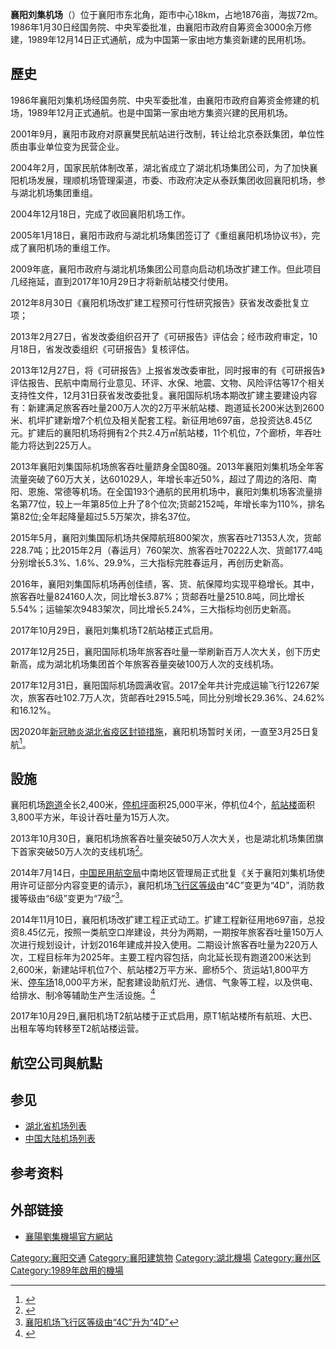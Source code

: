 {{otheruse|other=位于[[韩国|韩国]][[襄阳郡_(韩国)|襄阳郡]]的机场|subject=位于[[中国|中国]][[襄阳市|襄阳市]]的机场|襄陽國際機場}}
{{noteTA
|G1 = Airport
|G2 = Unit
}}
{{Infobox airport
| name         = 襄阳刘集机场<br /><small>Xiangyang Liuji Airport</small>
| photo        = 
| photosize    = 
| caption      = 
| IATA         = XFN
| ICAO         = ZHXF
| type         = 民用
| operator     = 湖北机场集团襄阳机场公司
| city-served  = [[湖北省|湖北省]][[襄阳市|襄阳市]]
| location     = {{CHN}}[[湖北省|湖北省]][[襄阳市|襄阳市]][[襄州区|襄州区]]
| opened       = {{start date|1989|12|14}}
| closed       = <!-- {{end date|YYYY|MM|DD}} -->
| elevation-m  = 
| metric-elev  = yes
| coordinates  = {{Coord|32|09|02|N|112|17|27|E|type:airport_region:CN|display=inline,title}}
| latd  =  32 | latm  = 09 | lats  = 02 | latNS  = N
| longd = 112 | longm = 17 | longs = 27 | longEW = E
| website                = {{URL|http://www.hbxyairport.com/}}
| pushpin_map            = China
| pushpin_mapsize        = 220
| pushpin_map_caption    = 機場在中國的位置
| pushpin_label          = XFN/ZHXF
| pushpin_label_position = left
| r1-number    = 01/19
| r1-length-m  = 2,400
| r1-surface   = 
| metric-rwy   = yes
| stat-year    = 2017
| stat1-header = 客運量
| stat1-data   = 1,027,000人次
| stat2-header = 貨運量
| stat2-data   = 2,915.15公噸
| stat3-header = 起降架次
| stat3-data   = 12,267架次
}}
{{Location map many | China Hubei
| width = 300
| caption = 機場在湖北省的位置
| alt = 機場在湖北省的位置
| AlternativeMap = China_Hubei_location_map.svg
| label1      = XFN/ZHXF
| position1   = right
| background1 = #FFFFDD
| mark1       = Airplane silhouette.svg
| mark1size   = 12
| lat1_deg    = 32  | lat1_min    =  09 | lat1_sec    =  02 | lat1_dir    =  N
| lon1_deg    = 112 | lon1_min    =  17 | lon1_sec    =  27 | lon1_dir    =  E
| label2      = 武漢
| position2   = right
| background2 = #FFFFDD
| mark2size   = 10
| lat2_deg    = 30  | lat2_min    = 35 | lat2_sec    = 00 | lat2_dir    = N
| lon2_deg    = 114 | lon2_min    = 19 | lon2_sec    = 00 | lon2_dir    = E
}}

'''襄阳刘集机场'''（{{airport codes|XFN|ZHXF}}）位于襄阳市东北角，距市中心18km，占地1876亩，海拔72m。1986年1月30日经国务院、中央军委批准，由襄阳市政府自筹资金3000余万修建，1989年12月14日正式通航，成为中国第一家由地方集资新建的民用机场。

== 歷史 ==
1986年襄阳刘集机场经国务院、中央军委批准，由襄阳市政府自筹资金修建的机场，1989年12月正式通航。也是中国第一家由地方集资兴建的民用机场。

2001年9月，襄阳市政府对原襄樊民航站进行改制，转让给北京泰跃集团，单位性质由事业单位变为民营企业。

2004年2月，国家民航体制改革，湖北省成立了湖北机场集团公司，为了加快襄阳机场发展，理顺机场管理渠道，市委、市政府决定从泰跃集团收回襄阳机场，参与湖北机场集团重组。

2004年12月18日，完成了收回襄阳机场工作。

2005年1月18日，襄阳市政府与湖北机场集团签订了《重组襄阳机场协议书》，完成了襄阳机场的重组工作。

2009年底，襄阳市政府与湖北机场集团公司意向启动机场改扩建工作。但此项目几经拖延，直到2017年10月29日才将新航站楼交付使用。

2012年8月30日《襄阳机场改扩建工程预可行性研究报告》获省发改委批复立项；

2013年2月27日，省发改委组织召开了《可研报告》评估会；经市政府审定，10月18日，省发改委组织《可研报告》复核评估。

2013年12月27日，将《可研报告》上报省发改委审批，同时报审的有《可研报告》评估报告、民航中南局行业意见、环评、水保、地震、文物、风险评估等17个相关支持性文件，12月31日获省发改委批复。襄阳国际机场本期改扩建主要建设内容有：新建满足旅客吞吐量200万人次的2万平米航站楼、跑道延长200米达到2600米、机坪扩建新增7个机位及相关配套工程。新征用地697亩，总投资达8.45亿元。扩建后的襄阳机场将拥有2个共2.4万㎡航站楼，11个机位，7个廊桥，年吞吐能力将达到225万人。

2013年襄阳刘集国际机场旅客吞吐量跻身全国80强。2013年襄阳刘集机场全年客流量突破了60万大关，达601029人，年增长率近50%，超过了周边的洛阳、南阳、恩施、常德等机场。在全国193个通航的民用机场中，襄阳刘集机场客流量排名第77位，较上一年第85位上升了8个位次;货邮2152吨，年增长率为110%，排名第82位;全年起降量超过5.5万架次，排名37位。

2015年5月，襄阳刘集国际机场共保障航班800架次，旅客吞吐71353人次，货邮228.7吨；比2015年2月（春运月）760架次、旅客吞吐70222人次、货邮177.4吨分别增长5.3%、1.6%、29.9%，三大指标完胜春运月，再创历史新高。

2016年，襄阳刘集国际机场再创佳绩，客、货、航保障均实现平稳增长。其中，旅客吞吐量824160人次，同比增长3.87%；货邮吞吐量2510.8吨，同比增长5.54%；运输架次9483架次，同比增长5.24%，三大指标均创历史新高。

2017年10月29日，襄阳刘集机场T2航站楼正式启用。

2017年12月25日，襄阳国际机场年旅客吞吐量一举刷新百万人次大关，创下历史新高，成为湖北机场集团首个年旅客吞量突破100万人次的支线机场。

2017年12月31日，襄阳国际机场圆满收官。2017全年共计完成运输飞行12267架次，旅客吞吐102.7万人次，货邮吞吐2915.5吨，同比分别增长29.36%、24.62%和16.12%。

因2020年[[2019冠狀病毒病中國大陸疫區封鎖措施|新冠肺炎湖北省疫区封锁措施]]，襄阳机场暂时关闭，一直至3月25日复航<ref>{{Cite web |url=https://finance.sina.com.cn/china/dfjj/2020-03-24/doc-iimxyqwa2913531.shtml |title=25日起湖北襄阳、恩施、神农架三大机场正式复航 |accessdate=2020-03-24 |archive-date=2020-03-24 |archive-url=https://web.archive.org/web/20200324103803/https://finance.sina.com.cn/china/dfjj/2020-03-24/doc-iimxyqwa2913531.shtml |dead-url=no }}</ref>。

== 設施 ==
襄阳机场[[跑道|跑道]]全长2,400米，[[停机坪|停机坪]]面积25,000平米，停机位4个，[[航站楼|航站楼]]面积3,800平方米，年设计吞吐量为15万人次。

2013年10月30日，襄阳机场旅客吞吐量突破50万人次大关，也是湖北机场集团旗下首家突破50万人次的支线机场<ref>{{Cite web |url=http://news.carnoc.com/list/264/264811.html |title=湖北机场集团首家支线机场客流量突破50万人次 |accessdate=2014-11-11 |archive-date=2014-11-11 |archive-url=https://web.archive.org/web/20141111105603/http://news.carnoc.com/list/264/264811.html |dead-url=no }}</ref>。

2014年7月14日，[[中国民用航空局|中国民用航空局]]中南地区管理局正式批复《关于襄阳刘集机场使用许可证部分内容变更的请示》，襄阳机场[[飞行区等级|飞行区等级]]由“4C”变更为“4D”，消防救援等级由“6级”变更为“7级”<ref>[http://news.carnoc.com/list/288/288232.html 襄阳机场飞行区等级由“4C”升为“4D”]</ref>。

2014年11月10日，襄阳机场改扩建工程正式动工。扩建工程新征用地697亩，总投资8.45亿元，按照一类航空口岸建设，共分为两期，一期按年旅客吞吐量150万人次进行规划设计，计划2016年建成并投入使用。二期设计旅客吞吐量为220万人次，工程目标年为2025年。主要工程内容包括，向北延长现有跑道200米达到2,600米，新建站坪机位7个、航站楼2万平方米、廊桥5个、货运站1,800平方米、[[停车场|停车场]]18,000平方米，配套建设助航灯光、通信、气象等工程，以及供电、给排水、制冷等辅助生产生活设施。<ref>{{Cite web |url=http://news.carnoc.com/list/298/298986.html |title=襄阳机场改扩建工程动工 两年后可停靠11架飞机 |accessdate=2014-11-11 |archive-date=2014-11-11 |archive-url=https://web.archive.org/web/20141111091930/http://news.carnoc.com/list/298/298986.html |dead-url=no }}</ref>

2017年10月29日,襄阳机场T2航站楼于正式启用，原T1航站楼所有航班、大巴、出租车等均转移至T2航站楼运营。

== 航空公司與航點 ==
{{Airport-dest-list
| {{flagicon|PRC}} [[中国联合航空|中国联合航空]]（KN）| [[北京大兴国际机场|北京/大兴]]
| {{flagicon|PRC}} [[深圳航空|深圳航空]]（ZH）| [[北京首都国际机场|北京/首都]]、[[深圳宝安国际机场|深圳]]
| {{flagicon|PRC}} [[长龙航空|长龙航空]]（GJ）| [[成都双流国际机场|成都]]、[[杭州萧山国际机场|杭州]]、[[温州龙湾国际机场|温州]]
| {{flagicon|PRC}} [[华夏航空|华夏航空]]（G5）| [[重庆江北国际机场|重庆]]、[[杭州萧山国际机场|杭州]]、[[大理機場|大理]]（經停[[重庆江北国际机场|重庆]]）
| {{flagicon|PRC}} [[中国南方航空|中国南方航空]]（CZ）| [[广州白云国际机场|广州]]、[[厦门高崎国际机场|厦门]]
| {{flagicon|PRC}} [[金鹏航空_(中国)|金鹏航空]]（Y8）| [[贵阳龙洞堡国际机场|贵阳]]、[[济南遥墙国际机场|济南]]
| {{flagicon|PRC}} [[幸福航空|幸福航空]]（JR）| [[合肥新桥国际机场|合肥]]、[[西安咸阳国际机场|西安]]、[[长沙黄花国际机场|长沙]]、[[郑州新郑国际机场|郑州]]
| {{flagicon|PRC}} [[瑞丽航空|瑞丽航空]]（DR）| [[昆明长水国际机场|昆明]]、[[天津滨海国际机场|天津]]
| {{flagicon|PRC}} [[北部湾航空|北部湾航空]]（GX）| [[南宁吴圩国际机场|南宁]]、[[青岛流亭国际机场|青岛]]
| {{flagicon|PRC}} [[吉祥航空|吉祥航空]]（HO）| [[上海浦东国际机场|上海/浦东]]、[[上海虹橋国际机场|上海/虹橋]]
}}

== 参见 ==
* [[湖北省机场列表|湖北省机场列表]]
* [[中国大陆机场列表|中国大陆机场列表]]

== 参考资料 ==
{{reflist}}

== 外部链接 ==
* [http://www.hbxyairport.com/ 襄陽劉集機場官方網站]{{Wayback|url=http://www.hbxyairport.com/ |date=20160306115207 }}{{zh-cn}}

{{湖北民用机场}}
{{中华人民共和国机场}}

[[Category:襄阳交通|Category:襄阳交通]]
[[Category:襄阳建筑物|Category:襄阳建筑物]]
[[Category:湖北機場|Category:湖北機場]]
[[Category:襄州区|Category:襄州区]]
[[Category:1989年啟用的機場|Category:1989年啟用的機場]]